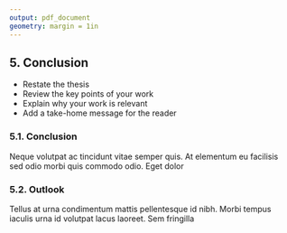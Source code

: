 ```yaml
---
output: pdf_document
geometry: margin = 1in
---
```


## 5. Conclusion

- Restate the thesis
- Review the key points of your work
- Explain why your work is relevant
- Add a take-home message for the reader

### 5.1. Conclusion

Neque volutpat ac tincidunt vitae semper quis. At elementum eu facilisis sed odio morbi quis commodo odio. Eget dolor 

### 5.2. Outlook

Tellus at urna condimentum mattis pellentesque id nibh. Morbi tempus iaculis urna id volutpat lacus laoreet. Sem fringilla 

